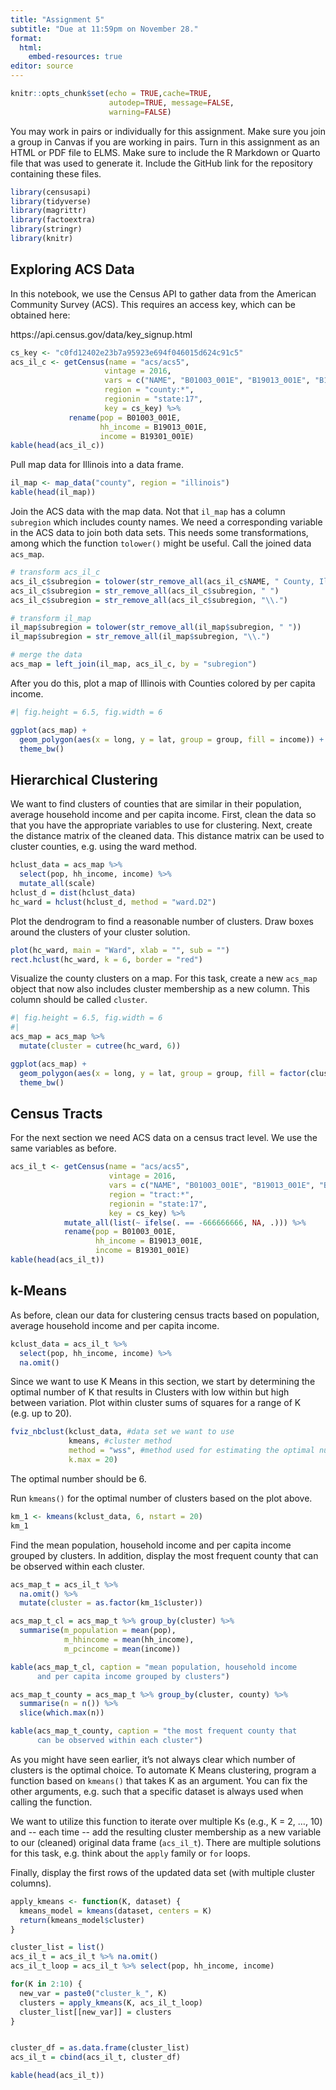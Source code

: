 ```yaml
---
title: "Assignment 5"
subtitle: "Due at 11:59pm on November 28."
format: 
  html:
    embed-resources: true
editor: source
---
```


```r
knitr::opts_chunk$set(echo = TRUE,cache=TRUE, 
                      autodep=TRUE, message=FALSE, 
                      warning=FALSE)
```

You may work in pairs or individually for this assignment. Make sure you join a group in Canvas if you are working in pairs. Turn in this assignment as an HTML or PDF file to ELMS. Make sure to include the R Markdown or Quarto file that was used to generate it. Include the GitHub link for the repository containing these files.

```r
library(censusapi)
library(tidyverse)
library(magrittr)
library(factoextra)
library(stringr)
library(knitr)
```

## Exploring ACS Data

In this notebook, we use the Census API to gather data from the American Community Survey (ACS). This requires an access key, which can be obtained here:

https://api.census.gov/data/key_signup.html

```r
cs_key <- "c0fd12402e23b7a95923e694f046015d624c91c5"
acs_il_c <- getCensus(name = "acs/acs5",
                     vintage = 2016,
                     vars = c("NAME", "B01003_001E", "B19013_001E", "B19301_001E"),
                     region = "county:*",
                     regionin = "state:17",
                     key = cs_key) %>%
             rename(pop = B01003_001E, 
                    hh_income = B19013_001E, 
                    income = B19301_001E)
kable(head(acs_il_c))
```

Pull map data for Illinois into a data frame.

```r
il_map <- map_data("county", region = "illinois")
kable(head(il_map))
```

Join the ACS data with the map data. Not that `il_map` has a column `subregion` which includes county names. We need a corresponding variable in the ACS data to join both data sets. This needs some transformations, among which the function `tolower()` might be useful. Call the joined data `acs_map`.

```r
# transform acs_il_c
acs_il_c$subregion = tolower(str_remove_all(acs_il_c$NAME, " County, Illinois"))
acs_il_c$subregion = str_remove_all(acs_il_c$subregion, " ")
acs_il_c$subregion = str_remove_all(acs_il_c$subregion, "\\.")

# transform il_map
il_map$subregion = tolower(str_remove_all(il_map$subregion, " "))
il_map$subregion = str_remove_all(il_map$subregion, "\\.")

# merge the data
acs_map = left_join(il_map, acs_il_c, by = "subregion")
```


After you do this, plot a map of Illinois with Counties colored by per capita income.

```r
#| fig.height = 6.5, fig.width = 6

ggplot(acs_map) + 
  geom_polygon(aes(x = long, y = lat, group = group, fill = income)) + 
  theme_bw()
```

## Hierarchical Clustering

We want to find clusters of counties that are similar in their population, average household income and per capita income. First, clean the data so that you have the appropriate variables to use for clustering. Next, create the distance matrix of the cleaned data. This distance matrix can be used to cluster counties, e.g. using the ward method.

```r
hclust_data = acs_map %>% 
  select(pop, hh_income, income) %>% 
  mutate_all(scale)
hclust_d = dist(hclust_data)
hc_ward = hclust(hclust_d, method = "ward.D2")
```

Plot the dendrogram to find a reasonable number of clusters. Draw boxes around the clusters of your cluster solution.

```r
plot(hc_ward, main = "Ward", xlab = "", sub = "")
rect.hclust(hc_ward, k = 6, border = "red")
```

Visualize the county clusters on a map. For this task, create a new `acs_map` object that now also includes cluster membership as a new column. This column should be called `cluster`.

```r
#| fig.height = 6.5, fig.width = 6
#| 
acs_map = acs_map %>% 
  mutate(cluster = cutree(hc_ward, 6))

ggplot(acs_map) + 
  geom_polygon(aes(x = long, y = lat, group = group, fill = factor(cluster))) +
  theme_bw()
```


## Census Tracts

For the next section we need ACS data on a census tract level. We use the same variables as before.

```r
acs_il_t <- getCensus(name = "acs/acs5",
                      vintage = 2016,
                      vars = c("NAME", "B01003_001E", "B19013_001E", "B19301_001E"),
                      region = "tract:*",
                      regionin = "state:17",
                      key = cs_key) %>%
            mutate_all(list(~ ifelse(. == -666666666, NA, .))) %>%
            rename(pop = B01003_001E,
                   hh_income = B19013_001E,
                   income = B19301_001E)
kable(head(acs_il_t))
```

## k-Means

As before, clean our data for clustering census tracts based on population, average household income and per capita income.

```r
kclust_data = acs_il_t %>% 
  select(pop, hh_income, income) %>% 
  na.omit()
```

Since we want to use K Means in this section, we start by determining the optimal number of K that results in Clusters with low within but high between variation. Plot within cluster sums of squares for a range of K (e.g. up to 20).

```r
fviz_nbclust(kclust_data, #data set we want to use
             kmeans, #cluster method
             method = "wss", #method used for estimating the optimal number of clusters
             k.max = 20)
```
The optimal number should be 6.

Run `kmeans()` for the optimal number of clusters based on the plot above.

```r
km_1 <- kmeans(kclust_data, 6, nstart = 20)
km_1
```

Find the mean population, household income and per capita income grouped by clusters. In addition, display the most frequent county that can be observed within each cluster.

```r
acs_map_t = acs_il_t %>% 
  na.omit() %>% 
  mutate(cluster = as.factor(km_1$cluster))

acs_map_t_cl = acs_map_t %>% group_by(cluster) %>% 
  summarise(m_population = mean(pop),
            m_hhincome = mean(hh_income),
            m_pcincome = mean(income))

kable(acs_map_t_cl, caption = "mean population, household income 
      and per capita income grouped by clusters")

acs_map_t_county = acs_map_t %>% group_by(cluster, county) %>% 
  summarise(n = n()) %>% 
  slice(which.max(n))

kable(acs_map_t_county, caption = "the most frequent county that 
      can be observed within each cluster")
```

As you might have seen earlier, it's not always clear which number of clusters is the optimal choice. To automate K Means clustering, program a function based on `kmeans()` that takes K as an argument. You can fix the other arguments, e.g. such that a specific dataset is always used when calling the function.

We want to utilize this function to iterate over multiple Ks (e.g., K = 2, ..., 10) and \-- each time \-- add the resulting cluster membership as a new variable to our (cleaned) original data frame (`acs_il_t`). There are multiple solutions for this task, e.g. think about the `apply` family or `for` loops.

Finally, display the first rows of the updated data set (with multiple cluster columns).

```r
apply_kmeans <- function(K, dataset) {
  kmeans_model = kmeans(dataset, centers = K)
  return(kmeans_model$cluster)
}

cluster_list = list()
acs_il_t = acs_il_t %>% na.omit()
acs_il_t_loop = acs_il_t %>% select(pop, hh_income, income)

for(K in 2:10) {
  new_var = paste0("cluster_k_", K)
  clusters = apply_kmeans(K, acs_il_t_loop)
  cluster_list[[new_var]] = clusters
}


cluster_df = as.data.frame(cluster_list)
acs_il_t = cbind(acs_il_t, cluster_df)

kable(head(acs_il_t))
```
